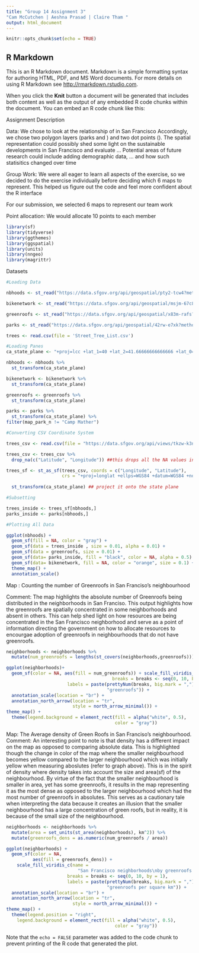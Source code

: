 ```yaml
---
title: "Group 14 Assignment 3"
"Cam McCutchen | Aeshna Prasad | Claire Tham "
output: html_document
---
```


```r
knitr::opts_chunk$set(echo = TRUE)
```

## R Markdown

This is an R Markdown document. Markdown is a simple formatting syntax for authoring HTML, PDF, and MS Word documents. For more details on using R Markdown see <http://rmarkdown.rstudio.com>.

When you click the **Knit** button a document will be generated that includes both content as well as the output of any embedded R code chunks within the document. You can embed an R code chunk like this:

Assignment Description

Data: We chose to look at the relationship of in San Francisco
Accordingly, we chose two polygon layers (parks and ) and two dot points (). The spatial representation could possibly shed some light on the sustainable developments in San Francisco and evaluate ... Potential areas of future research could include adding demographic data, ... and how such  statisitics changed over time

Group Work: We were all eager to learn all aspects of the exercise, so we decided to do the exercise individually before deciding which 6 maps to represent. This helped us figure out the code and feel more confident about the R interface

For our submission, we selected 6 maps to represent our team work

Point allocation: We would allocate 10 points to each member
```r
library(sf)
library(tidyverse)
library(ggthemes)
library(ggspatial)
library(units)
library(nngeo)
library(magrittr)
```
Datasets

```r
#Loading Data

nbhoods <- st_read("https://data.sfgov.org/api/geospatial/pty2-tcw4?method=export&format=GeoJSON" , quiet = TRUE)

bikenetwork <- st_read("https://data.sfgov.org/api/geospatial/msjm-67c8?method=export&format=GeoJSON", quiet = TRUE)

greenroofs <- st_read("https://data.sfgov.org/api/geospatial/x83m-rafs?method=export&format=GeoJSON" , quiet = TRUE)

parks <- st_read("https://data.sfgov.org/api/geospatial/42rw-e7xk?method=export&format=GeoJSON", quiet = TRUE)

trees <- read.csv(file = 'Street_Tree_List.csv')
```
```r
#Loading Panes
ca_state_plane <- "+proj=lcc +lat_1=40 +lat_2=41.66666666666666 +lat_0=39.33333333333334 +lon_0=-122 +x_0=2000000 +y_0=500000.0000000002 +ellps=GRS80 +datum=NAD83 +to_meter=0.3048006096012192 +no_defs "

nbhoods <- nbhoods %>%
  st_transform(ca_state_plane)

bikenetwork <- bikenetwork %>%
  st_transform(ca_state_plane)

greenroofs <- greenroofs %>%
  st_transform(ca_state_plane)

parks <- parks %>%
  st_transform(ca_state_plane) %>%
filter(map_park_n != "Camp Mather")
```

```r
#Converting CSV Coordinate System

trees_csv <- read.csv(file = "https://data.sfgov.org/api/views/tkzw-k3nq/rows.csv?accessType=DOWNLOAD")

trees_csv <- trees_csv %>%
  drop_na(c("Latitude", "Longitude")) ##this drops all the NA values in the Latitude and Longitude columns

trees_sf <- st_as_sf(trees_csv, coords = c("Longitude", "Latitude"),
                     crs = "+proj=longlat +ellps=WGS84 +datum=WGS84 +no_defs") %>% ## this converts the csv into an sf object that transforms the lat/lon into spatial data using WGS84 coordinate reference system
  
  st_transform(ca_state_plane) ## project it onto the state plane
```

```r
#Subsetting

trees_inside <- trees_sf[nbhoods,]
parks_inside <- parks[nbhoods,]
```

```r
#Plotting All Data

ggplot(nbhoods) +
  geom_sf(fill = NA, color = "gray") +
  geom_sf(data = trees_inside , size = 0.01, alpha = 0.01) +
  geom_sf(data = greenroofs, size = 0.01) +
  geom_sf(data= parks_inside, fill = "black", color = NA, alpha = 0.5) +
  geom_sf(data= bikenetwork, fill = NA, color = "orange", size = 0.1) +
  theme_map() +
  annotation_scale()
```
Map : Counting the number of Greenroofs in San Franciso's neighbourhood

Comment: The map highlights the absolute number of Greenroofs being distributed in the neighborhoods in San Franciso. This output highlights how the greenroofs are spatially concentrated in some neighborhoods and absent in others. This can help shed light on how resources are being concentrated in the San Francisco neighborhood and serve as a point of information directing the government on how to allocate resources to encourgae adoption of greenroofs in neighbourhoods that do not have greenroofs.

```r
neighborhoods <- neighborhoods %>%
  mutate(num_greenroofs = lengths(st_covers(neighborhoods,greenroofs)))

ggplot(neighborhoods)+
  geom_sf(color = NA, aes(fill = num_greenroofs)) + scale_fill_viridis_c(name = " San Francisco neighborhoods\nby number of greenroofs",
                                        breaks = breaks <- seq(0, 10, by = 1 ),
                       labels = paste(prettyNum(breaks, big.mark = ","),
                                      "greenroofs")) +
  annotation_scale(location = "br") +
  annotation_north_arrow(location = "tr",
                         style = north_arrow_minimal()) +
theme_map() +
  theme(legend.background = element_rect(fill = alpha("white", 0.5), 
                                         color = "gray"))

```
Map: The Average density of Green Roofs in San Franciso's neighbourhood.
Comment: An interesting point to note is that density has a different impact on the map as opposed to comparing absolute data. This is highlighted though the change in color of the map where the smaller neighbourhood becomes yellow compared to the larger neighbourhood which was initially yellow when measuring aboslutes (refer to graph above). This is in the spirit of density where density takes into account the size and area(sf) of the neighbourhood. By virtue of the fact that the smaller neighbourhood is smaller in area, yet has some greenroofs, it results in the map representing it as the most dense as opposed to the larger neighbourhood which had the most number of greenroofs in absolutes. This serves as a cautionary tale when interpreting the data because it creates an illusion that the smaller neighbourhood has a large concentration of green roofs, but in reality, it is because of the small size of the neighbourhood.

```r
neighborhoods <- neighborhoods %>%
  mutate(area = set_units(st_area(neighborhoods), km^2)) %>%
  mutate(greenroofs_dens = as.numeric(num_greenroofs / area))

ggplot(neighborhoods) +
  geom_sf(color = NA, 
          aes(fill = greenroofs_dens)) +
    scale_fill_viridis_c(name = 
                           "San Francisco neighborhoods\nby greenroofs density",
                       breaks = breaks <- seq(0, 10, by = 1),
                       labels = paste(prettyNum(breaks, big.mark = ","),
                                      "greenroofs per square km")) +
  annotation_scale(location = "br") +
  annotation_north_arrow(location = "tr",
                         style = north_arrow_minimal()) +
theme_map() +
  theme(legend.position = "right",
    legend.background = element_rect(fill = alpha("white", 0.5), 
                                         color = "gray"))
```

Note that the `echo = FALSE` parameter was added to the code chunk to prevent printing of the R code that generated the plot.
